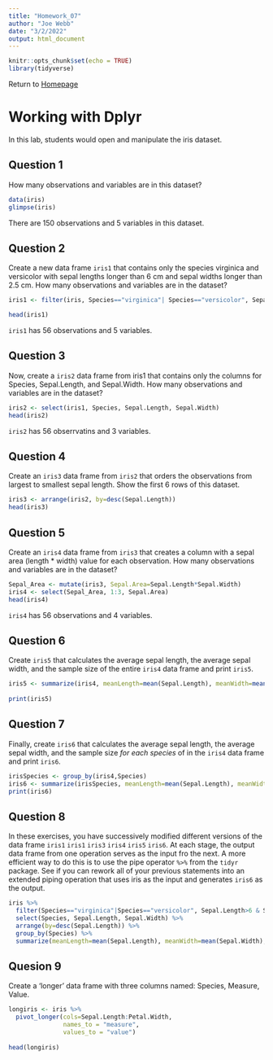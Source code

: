 ```yaml
---
title: "Homework_07"
author: "Joe Webb"
date: "3/2/2022"
output: html_document
---
```

```r
knitr::opts_chunk$set(echo = TRUE)
library(tidyverse)
```
Return to [Homepage](index.html)

# Working with Dplyr
In this lab, students would open and manipulate the iris dataset. 

## Question 1
How many observations and variables are in this dataset?
```r
data(iris)
glimpse(iris)
```
There are 150 observations and 5 variables in this dataset. 

## Question 2
Create a new data frame `iris1` that contains only the species virginica and versicolor with sepal lengths longer than 6 cm and sepal widths longer than 2.5 cm. How many observations and variables are in the dataset?
```r
iris1 <- filter(iris, Species=="virginica"| Species=="versicolor", Sepal.Length > 6 & Sepal.Width > 2.5)

head(iris1)
```
`iris1` has 56 observations and 5 variables.

## Question 3
Now, create a `iris2` data frame from iris1 that contains only the columns for Species, Sepal.Length, and Sepal.Width. How many observations and variables are in the dataset?

```r
iris2 <- select(iris1, Species, Sepal.Length, Sepal.Width)
head(iris2)
```
`iris2` has 56 obserrvatins and 3 variables. 

## Question 4
Create an `iris3` data frame from `iris2` that orders the observations from largest to smallest sepal length. Show the first 6 rows of this dataset.
```r
iris3 <- arrange(iris2, by=desc(Sepal.Length))
head(iris3)
```

## Question 5
Create an `iris4` data frame from `iris3` that creates a column with a sepal area (length * width) value for each observation. How many observations and variables are in the dataset?
```r
Sepal_Area <- mutate(iris3, Sepal.Area=Sepal.Length*Sepal.Width)
iris4 <- select(Sepal_Area, 1:3, Sepal.Area)
head(iris4)
```
`iris4` has 56 observations and 4 variables. 

## Question 6
Create `iris5` that calculates the average sepal length, the average sepal width, and the sample size of the entire `iris4` data frame and print `iris5`.
```r
iris5 <- summarize(iris4, meanLength=mean(Sepal.Length), meanWidth=mean(Sepal.Width), sampleSize=n())
                   
print(iris5)
```

## Question 7
Finally, create `iris6` that calculates the average sepal length, the average sepal width, and the sample size *for each species* of in the `iris4` data frame and print `iris6`.
```r
irisSpecies <- group_by(iris4,Species)
iris6 <- summarize(irisSpecies, meanLength=mean(Sepal.Length), meanWidth=mean(Sepal.Width), sampleSize=n())
print(iris6)
```

## Question 8
In these exercises, you have successively modified different versions of the data frame `iris1` `iris1` `iris3` `iris4` `iris5` `iris6`. At each stage, the output data frame from one operation serves as the input fro the next. A more efficient way to do this is to use the pipe operator `%>%` from the `tidyr` package. See if you can rework all of your previous statements into an extended piping operation that uses iris as the input and generates `iris6` as the output.
```r
iris %>%
  filter(Species=="virginica"|Species=="versicolor", Sepal.Length>6 & Sepal.Width>2.5) %>%
  select(Species, Sepal.Length, Sepal.Width) %>%
  arrange(by=desc(Sepal.Length)) %>%
  group_by(Species) %>%
  summarize(meanLength=mean(Sepal.Length), meanWidth=mean(Sepal.Width), sampleSize=n())
```

## Quesion 9
Create a ‘longer’ data frame with three columns named: Species, Measure, Value.
```r
longiris <- iris %>% 
  pivot_longer(cols=Sepal.Length:Petal.Width, 
               names_to = "measure",
               values_to = "value")
               
head(longiris)
```